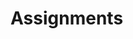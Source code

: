 
# Assignments

<Cards>
  <Cards.Card
    title="Automata Theory and Compiler Design (ATCD)"
    href="./assignments/automata-theory-and-compiler-design"
  />
  <Cards.Card
    title="Cyptography and Network Security (CNS)"
    href="./assignments/cyptography-and-network-security"
  />
  <Cards.Card
    title="Data Compression (DC)"
    href="./assignments/data-compression"
  />
  <Cards.Card
    title="Distributed System (DS)"
    href="./assignments/distributed-system"
  />
  <Cards.Card
    title="Internet of Things (IoT) (Minor)"
    href="./assignments/internet-of-things"
  />
  <Cards.Card
    title="Mobile Application Development (MAD)"
    href="./assignments/mobile-application-development"
  />
  <Cards.Card
    title="Security and Privacy in IoT (Minor)"
    href="./assignments/security-and-privacy-in-iot"
  />
  <Cards.Card
    title="Software Engineering with UML (SEUML)"
    href="./assignments/software-engineering-with-UML"
  />
</Cards>
